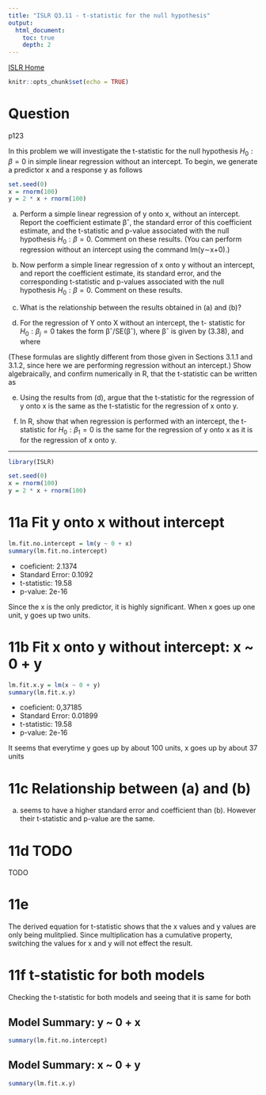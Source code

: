 ```yaml
---
title: "ISLR Q3.11 - t-statistic for the null hypothesis"
output:
  html_document:
    toc: true
    depth: 2
---
```


[ISLR Home](../index.html)

```r
knitr::opts_chunk$set(echo = TRUE)
```

# Question

p123

In this problem we will investigate the t-statistic for the null hypothesis $H_0 : \beta = 0$ in simple linear regression without an intercept. To begin, we generate a predictor x and a response y as follows

```r
set.seed(0)
x = rnorm(100)
y = 2 * x + rnorm(100)
```

(a) Perform a simple linear regression of y onto x, without an intercept. Report the coefficient estimate βˆ, the standard error of this coefficient estimate, and the t-statistic and p-value associated with the null hypothesis $H_0 : \beta = 0$. Comment on these results. (You can perform regression without an intercept using the command lm(y∼x+0).)

(b) Now perform a simple linear regression of x onto y without an intercept, and report the coefficient estimate, its standard error, and the corresponding t-statistic and p-values associated with the null hypothesis $H_0 :\beta =0$. Comment on these results.

(c) What is the relationship between the results obtained in (a) and (b)?

(d) For the regression of Y onto X without an intercept, the t- statistic for  $H_0 :\beta_j =0$ takes the form βˆ/SE(βˆ), where βˆ is given by (3.38), and where

(These formulas are slightly different from those given in Sections 3.1.1 and 3.1.2, since here we are performing regression without an intercept.) Show algebraically, and confirm numerically in R, that the t-statistic can be written as

(e) Using the results from (d), argue that the t-statistic for the regression of y onto x is the same as the t-statistic for the regression of x onto y.

(f) In R, show that when regression is performed with an intercept, the t-statistic for  $H_0 :\beta_1 = 0$ is the same for the regression of y onto x as it is for the regression of x onto y.

***

```r
library(ISLR)
```

```r
set.seed(0)
x = rnorm(100)
y = 2 * x + rnorm(100)
```

# 11a Fit y onto x without intercept

```r
lm.fit.no.intercept = lm(y ~ 0 + x)
summary(lm.fit.no.intercept)
```

- coeficient: 2.1374
- Standard Error: 0.1092
- t-statistic: 19.58
- p-value: 2e-16

Since the x is the only predictor, it is highly significant. When x goes up one unit, y goes up two units.

# 11b Fit x onto y without intercept: x ~ 0 + y

```r
lm.fit.x.y = lm(x ~ 0 + y)
summary(lm.fit.x.y)
```

- coeficient: 0,37185
- Standard Error: 0.01899
- t-statistic: 19.58
- p-value: 2e-16

It seems that everytime y goes up by about 100 units, x goes up by about 37 units

# 11c Relationship between (a) and (b)

(a) seems to have a higher standard error and coefficient than (b). However their t-statistic and p-value are the same.

# 11d TODO

TODO


# 11e

The derived equation for t-statistic shows that the x values and y values are only
being mulitplied. Since multiplication has a cumulative property, switching the 
values for x and y will not effect the result.

# 11f t-statistic for both models

Checking the t-statistic for both models and seeing that it is same for both

## Model Summary: y ~ 0 + x

```r
summary(lm.fit.no.intercept)
```

## Model Summary: x ~ 0 + y

```r
summary(lm.fit.x.y)
```


